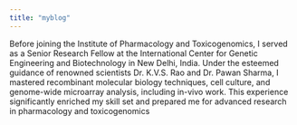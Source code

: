 ```yaml
---
title: "myblog"
---
```


Before joining the Institute of Pharmacology and Toxicogenomics, I served as a Senior Research Fellow at the International Center for Genetic Engineering and Biotechnology in New Delhi, India. Under the esteemed guidance of renowned scientists Dr. K.V.S. Rao and Dr. Pawan Sharma, I mastered recombinant molecular biology techniques, cell culture, and genome-wide microarray analysis, including in-vivo work. This experience significantly enriched my skill set and prepared me for advanced research in pharmacology and toxicogenomics
